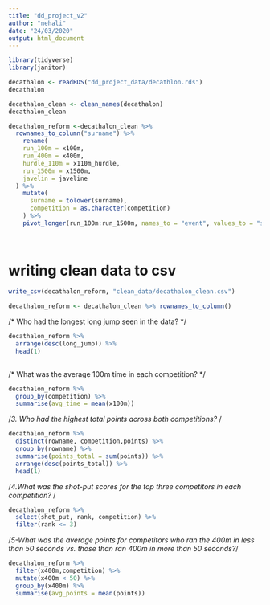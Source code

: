 ```yaml
---
title: "dd_project_v2"
author: "nehali"
date: "24/03/2020"
output: html_document
---
```

```r
library(tidyverse)
library(janitor)

```

```r
decathalon <- readRDS("dd_project_data/decathlon.rds")
decathalon
```

```r
decathalon_clean <- clean_names(decathalon)
decathalon_clean

```

```r
decathalon_reform <-decathalon_clean %>%
  rownames_to_column("surname") %>%
    rename(
    run_100m = x100m,
    rum_400m = x400m,
    hurdle_110m = x110m_hurdle,
    run_1500m = x1500m,
    javelin = javeline
  ) %>%
    mutate(
      surname = tolower(surname),
      competition = as.character(competition)
    ) %>%
    pivot_longer(run_100m:run_1500m, names_to = "event", values_to = "score")
  
  
```

# writing clean data to csv

```r
write_csv(decathalon_reform, "clean_data/decathalon_clean.csv")
```

```r
decathalon_reform <- decathalon_clean %>% rownames_to_column()
```

/* Who had the longest long jump seen in the data? */

```r
decathalon_reform %>%
  arrange(desc(long_jump)) %>%
  head(1)
  
```

/*   What was the average 100m time in each competition? */
```r
decathalon_reform %>%
  group_by(competition) %>%
  summarise(avg_time = mean(x100m))
```

/*3. Who had the highest total points across both competitions? */
```r
decathalon_reform %>%
  distinct(rowname, competition,points) %>%
  group_by(rowname) %>%
  summarise(points_total = sum(points)) %>%
  arrange(desc(points_total)) %>%
  head(1)
```
/*4.What was the shot-put scores for the top three competitors in each competition? */
```r
decathalon_reform %>%
  select(shot_put, rank, competition) %>%
  filter(rank <= 3)
```

/*5-What was the average points for competitors who ran the 400m in less than 50 seconds vs. those than ran 400m in more than 50 seconds?*/


```r
decathalon_reform %>%
  filter(x400m,competition) %>%
  mutate(x400m < 50) %>%
  group_by(x400m) %>%
  summarise(avg_points = mean(points))

 
  
```

